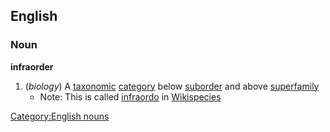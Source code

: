 ==English==
===Noun===
'''infraorder'''
#(''biology'') A [[taxonomic]] [[category]] below [[suborder]] and above [[superfamily]]
#*Note: This is called [[infraordo]] in [[Wikispecies]]
[[Category:English nouns]]